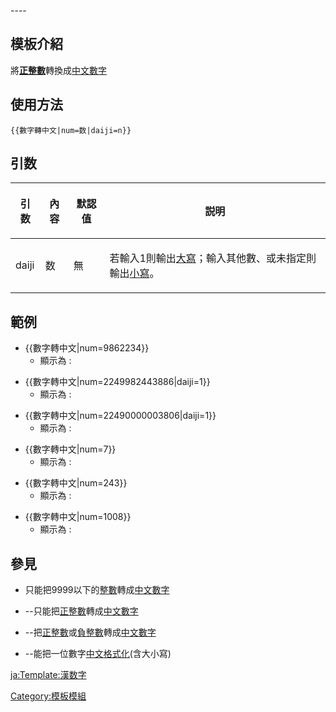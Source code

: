 <noinclude>{{template doc page viewed directly}}</noinclude>
{{Lua|Module:NumberToChinese}}
<!-- 在本行下編輯模板說明 -->
<includeonly>{{esoteric}}
----</includeonly>

== 模板介紹 ==
將'''[[正整數]]'''轉換成[[中文數字]]
== 使用方法 ==
<code><nowiki>{{數字轉中文|num=数|daiji=n}}</nowiki></code>

== 引数 ==
{| class="wikitable"
! 引数 !! 內容 !! 默認值 !! 説明
|-
! daiji
| 数 || 無 || 若輸入1則輸出[[中文數字|大寫]]；輸入其他數、或未指定則輸出[[中文數字|小寫]]。
|}
== 範例 ==
*<nowiki>{{數字轉中文|num=9862234}}</nowiki>
**顯示為 : 
{{數字轉中文|num=9862234}}  
* <nowiki>{{數字轉中文|num=2249982443886|daiji=1}}</nowiki>
**顯示為 : 
{{數字轉中文|num=2249982443886|daiji=1}}
* <nowiki>{{數字轉中文|num=22490000003806|daiji=1}}</nowiki>
**顯示為 : 
{{數字轉中文|num=22490000003806|daiji=1}}
*<nowiki>{{數字轉中文|num=7}}</nowiki>
**顯示為 : 
{{數字轉中文|num=7}}
*<nowiki>{{數字轉中文|num=243}}</nowiki>
**顯示為 : 
{{數字轉中文|num=243}}
*<nowiki>{{數字轉中文|num=1008}}</nowiki>
**顯示為 : 
{{數字轉中文|num=1008}}

== 參見 ==
*{{tl|數字轉中文/9999以下}}只能把9999以下的[[整數]]轉成[[中文數字]]
*{{tl|數字轉中文}}--只能把[[正整數]]轉成[[中文數字]]
*{{tl|整數轉中文}}--把[[正整數]]或[[負整數]]轉成[[中文數字]]
*{{tl|中文數字大小寫}}--能把一位數字[[中文數字|中文]][[格式化]](含大小寫)


<IncludeOnly>
<!-- 本行下加入模板的分類 -->
[[Category:模板模組]]
<!-- 本行下加入模板的跨語言鏈接 -->
[[ja:Template:漢数字]]
</IncludeOnly>